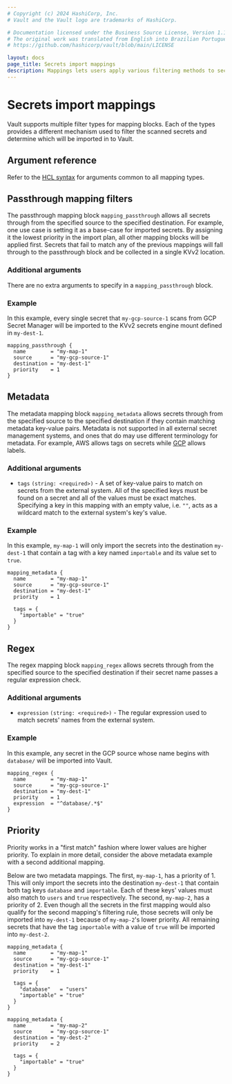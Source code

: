```yaml
---
# Copyright (c) 2024 HashiCorp, Inc.
# Vault and the Vault logo are trademarks of HashiCorp.

# Documentation licensed under the Business Source License, Version 1.1.
# The original work was translated from English into Brazilian Portuguese.
# https://github.com/hashicorp/vault/blob/main/LICENSE

layout: docs
page_title: Secrets import mappings
description: Mappings lets users apply various filtering methods to secrets being imported in to Vault.
---
```


# Secrets import mappings

Vault supports multiple filter types for mapping blocks. Each of the types provides a different mechanism
used to filter the scanned secrets and determine which will be imported in to Vault.


## Argument reference

Refer to the [HCL syntax](/vault/docs/import#hcl-syntax-2) for arguments common to all mapping types.

## Passthrough mapping filters

The passthrough mapping block `mapping_passthrough` allows all secrets through from the specified source to the
specified destination. For example, one use case is setting it as a base-case for imported secrets. By assigning
it the lowest priority in the import plan, all other mapping blocks will be applied first. Secrets that fail
to match any of the previous mappings will fall through to the passthrough block and be collected in a single
KVv2 location.

### Additional arguments

There are no extra arguments to specify in a `mapping_passthrough` block.

### Example

In this example, every single secret that `my-gcp-source-1` scans from GCP Secret Manager will be imported
to the KVv2 secrets engine mount defined in `my-dest-1`.

```hcl
mapping_passthrough {
  name        = "my-map-1"
  source      = "my-gcp-source-1"
  destination = "my-dest-1"
  priority    = 1
}
```

## Metadata

The metadata mapping block `mapping_metadata` allows secrets through from the specified source to the specified
destination if they contain matching metadata key-value pairs. Metadata is not supported in all external secret
management systems, and ones that do may use different terminology for metadata. For example, AWS allows tags
on secrets while [GCP](/vault/docs/import/gcpsm) allows labels.

### Additional arguments

* `tags` `(string: <required>)` - A set of key-value pairs to match on secrets from the external system. All of the specified
keys must be found on a secret and all of the values must be exact matches. Specifying a key in this mapping with
an empty value, i.e. `""`, acts as a wildcard match to the external system's key's value.

### Example

In this example, `my-map-1` will only import the secrets into the destination `my-dest-1` that contain a tag with
a key named `importable` and its value set to `true`.

```hcl
mapping_metadata {
  name        = "my-map-1"
  source      = "my-gcp-source-1"
  destination = "my-dest-1"
  priority    = 1

  tags = {
    "importable" = "true"
  }
}
```

## Regex

The regex mapping block `mapping_regex` allows secrets through from the specified source to the specified
destination if their secret name passes a regular expression check.

### Additional arguments

* `expression` `(string: <required>)` - The regular expression used to match secrets' names from the external system.

### Example

In this example, any secret in the GCP source whose name begins with `database/` will be imported into Vault.

```hcl
mapping_regex {
  name        = "my-map-1"
  source      = "my-gcp-source-1"
  destination = "my-dest-1"
  priority    = 1
  expression  = "^database/.*$"
}
```

## Priority

Priority works in a "first match" fashion where lower values are higher priority. To explain in more detail,
consider the above metadata example with a second additional mapping.

Below are two metadata mappings. The first, `my-map-1`, has a priority of 1. This will only import the secrets
into the destination `my-dest-1` that contain both tag keys `database` and `importable`. Each of these keys' values
must also match to `users` and `true` respectively. The second, `my-map-2`, has a priority of 2. Even though all
the secrets in the first mapping would also qualify for the second mapping's filtering rule, those secrets will only
be imported into `my-dest-1` because of `my-map-2`'s lower priority. All remaining secrets that have the tag
`importable` with a value of `true` will be imported into `my-dest-2`.

```hcl
mapping_metadata {
  name        = "my-map-1"
  source      = "my-gcp-source-1"
  destination = "my-dest-1"
  priority    = 1

  tags = {
    "database"   = "users"
    "importable" = "true"
  }
}

mapping_metadata {
  name        = "my-map-2"
  source      = "my-gcp-source-1"
  destination = "my-dest-2"
  priority    = 2

  tags = {
    "importable" = "true"
  }
}
```
